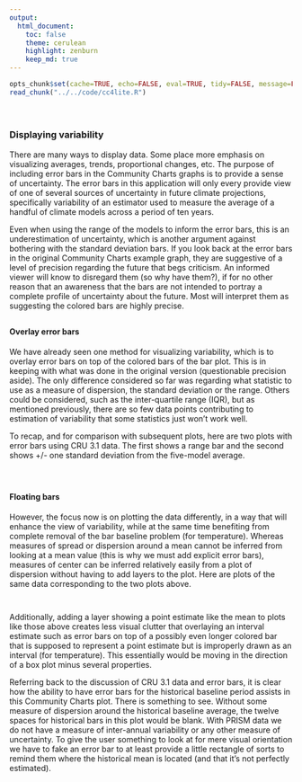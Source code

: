 ```yaml
---
output:
  html_document:
    toc: false
    theme: cerulean
    highlight: zenburn
    keep_md: true
---
```


```r
opts_chunk$set(cache=TRUE, echo=FALSE, eval=TRUE, tidy=FALSE, message=FALSE, warning=FALSE, results="asis", comment=NA)
read_chunk("../../code/cc4lite.R")
```

```r
```

```r
```

##
##
### Displaying variability

There are many ways to display data. Some place more emphasis on visualizing averages, trends, proportional changes, etc.
The purpose of including error bars in the Community Charts graphs is to provide a sense of uncertainty.
The error bars in this application will only every provide view of one of several sources of uncertainty in future climate projections,
specifically variability of an estimator used to measure the average of a handful of climate models across a period of ten years.

Even when using the range of the models to inform the error bars, this is an underestimation of uncertainty, which is another argument against bothering with the standard deviation bars.
If you look back at the error bars in the original Community Charts example graph, they are suggestive of a level of precision regarding the future that begs criticism.
An informed viewer will know to disregard them (so why have them?), if for no other reason that an awareness that the bars are not intended to portray a complete profile of uncertainty about the future.
Most will interpret them as suggesting the colored bars are highly precise.

##
#### Overlay error bars

We have already seen one method for visualizing variability, which is to overlay error bars on top of the colored bars of the bar plot.
This is in keeping with what was done in the original version (questionable precision aside).
The only difference considered so far was regarding what statistic to use as a measure of dispersion, the standard deviation or the range.
Others could be considered, such as the inter-quartile range (IQR), but as mentioned previously,
there are so few data points contributing to estimation of variability that some statistics just won't work well.

To recap, and for comparison with subsequent plots, here are two plots with error bars using CRU 3.1 data.
The first shows a range bar and the second shows +/- one standard deviation from the five-model average.

```r
```

```r
```

##
#### Floating bars

However, the focus now is on plotting the data differently, in a way that will enhance the view of variability,
while at the same time benefiting from complete removal of the bar baseline problem (for temperature).
Whereas measures of spread or dispersion around a mean cannot be inferred from looking at a mean value (this is why we must add explicit error bars),
measures of center can be inferred relatively easily from a plot of dispersion without having to add layers to the plot.
Here are plots of the same data corresponding to the two plots above.

```r
```

```r
```

Additionally, adding a layer showing a point estimate like the mean to plots like those above creates less visual clutter that overlaying an interval estimate such as error bars
on top of a possibly even longer colored bar that is supposed to represent a point estimate but is improperly drawn as an interval (for temperature).
This essentially would be moving in the direction of a box plot minus several properties.

Referring back to the discussion of CRU 3.1 data and error bars,
it is clear how the ability to have error bars for the historical baseline period assists in this Community Charts plot.
There is something to see. Without some measure of dispersion around the historical baseline average, the twelve spaces for historical bars in this plot would be blank.
With PRISM data we do not have a measure of inter-annual variability or any other measure of uncertainty.
To give the user something to look at for mere visual orientation we have to fake an error bar to at least provide a little rectangle of sorts to remind them where the historical mean is located (and that it's not perfectly estimated).

```r
```

<style>iframe.rChart{ width: 100%; height: 500px;}</style>
